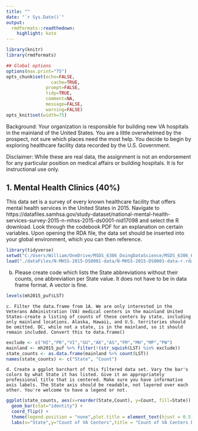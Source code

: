 ```yaml
---
title: ""
date: "`r Sys.Date()`"
output:
  rmdformats::readthedown:
    highlight: kate
---
```



```r
library(knitr)
library(rmdformats)

## Global options
options(max.print="75")
opts_chunk$set(echo=FALSE,
	             cache=TRUE,
               prompt=FALSE,
               tidy=TRUE,
               comment=NA,
               message=FALSE,
               warning=FALSE)
opts_knit$set(width=75)
```

Background: Your organization is responsible for building new VA hospitals in the mainland of the United States. You are a little overwhelmed by the prospect, not sure which places need the most help. You decide to begin by exploring healthcare facility data recorded by the U.S. Government.  

Disclaimer: While these are real data, the assignment is not an endorsement for any particular position on medical affairs or building hospitals. It is for instructional use only. 

## 1. Mental Health Clinics (40%)  
This data set is a survey of every known healthcare facility that offers mental health services in the United States in 2015. Navigate to https://datafiles.samhsa.gov/study-dataset/national-mental-health-services-survey-2015-n-mhss-2015-ds0001-nid17098 and select the R download. Look through the codebook PDF for an explanation on certain variables. Upon opening the RDA file, the data set should be inserted into your global environment, which you can then reference.  
```r
library(tidyverse)
setwd("C:/Users/William/OneDrive/MSDS_6306_DoingDataScience/MSDS_6306_Homework/LiveAssignment6")
load("./dataFiles/N-MHSS-2015-DS0001-data/N-MHSS-2015-DS0001-data-r.rda")
```
(b) Please create code which lists the State abbreviations without their counts, one abbreviation per State value. It does not have to be in data frame format. A vector is fine.  
```r
levels(mh2015_puf$LST)
```
    
    c. Filter the data.frame from 1A. We are only interested in the Veterans Administration (VA) medical centers in the mainland United States-create a listing of counts of these centers by state, including only mainland locations. Alaska, Hawaii, and U.S. territories should be omitted. DC, while not a state, is in the mainland, so it should remain included. Convert this to data.frame()  
```r
exclude <- c("HI","PR","VI","GU","AK","AS","FM","MH","MP","PW")
mainland <- mh2015_puf %>% filter(!(str_squish(LST) %in% exclude))
state_counts <- as.data.frame(mainland %>% count(LST))
names(state_counts) <- c("State", "Count")
```
    
    d. Create a ggplot barchart of this filtered data set. Vary the bar's colors by what State it has listed. Give it an appropriately professional title that is centered. Make sure you have informative axis labels. The State axis should be readable, not layered over each other. You're welcome to have a legend or not.  
```r
ggplot(state_counts, aes(x=reorder(State,Count), y=Count, fill=State)) + 
  geom_bar(stat="identity") + 
  coord_flip() + 
  theme(legend.position = "none",plot.title = element_text(hjust = 0.5),axis.title.y=element_text(angle=0,vjust=1)) +
  labs(x="State",y="Count of VA Centers",title = "Count of VA Centers by State")
```
